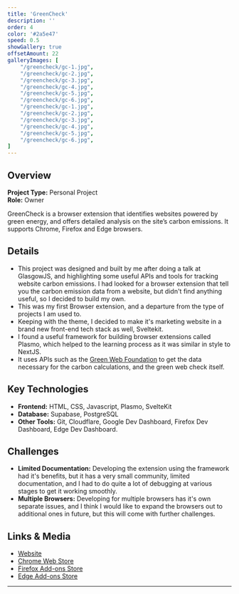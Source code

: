 ```yaml
---
title: 'GreenCheck'
description: ''
order: 4
color: '#2a5e47'
speed: 0.5
showGallery: true
offsetAmount: 22
galleryImages: [
    "/greencheck/gc-1.jpg",
    "/greencheck/gc-2.jpg",
    "/greencheck/gc-3.jpg",
    "/greencheck/gc-4.jpg",
    "/greencheck/gc-5.jpg",
    "/greencheck/gc-6.jpg",
    "/greencheck/gc-1.jpg",
    "/greencheck/gc-2.jpg",
    "/greencheck/gc-3.jpg",
    "/greencheck/gc-4.jpg",
    "/greencheck/gc-5.jpg",
    "/greencheck/gc-6.jpg",
]
---
```


## Overview

**Project Type:** Personal Project  
**Role:** Owner

GreenCheck is a browser extension that identifies websites powered by green energy, and offers detailed analysis on the site’s carbon emissions. It supports Chrome, Firefox and Edge browsers.

## Details

- This project was designed and built by me after doing a talk at GlasgowJS, and highlighting some useful APIs and tools for tracking website carbon emissions. I had looked for a browser extension that tell you the carbon emission data from a website, but didn't find anything useful, so I decided to build my own.
- This was my first Browser extension, and a departure from the type of projects I am used to.
- Keeping with the theme, I decided to make it's marketing website in a brand new front-end tech stack as well, Sveltekit.
- I found a useful framework for building browser extensions called Plasmo, which helped to the learning process as it was similar in style to NextJS.
- It uses APIs such as the [Green Web Foundation](https://www.thegreenwebfoundation.org/) to get the data necessary for the carbon calculations, and the green web check itself.

## Key Technologies

- **Frontend:** HTML, CSS, Javascript, Plasmo, SvelteKit
- **Database:** Supabase, PostgreSQL
- **Other Tools:** Git, Cloudflare, Google Dev Dashboard, Firefox Dev Dashboard, Edge Dev Dashboard.

## Challenges

- **Limited Documentation:** Developing the extension using the framework had it's benefits, but it has a very small community, limited documentation, and I had to do quite a lot of debugging at various stages to get it working smoothly. 
- **Multiple Browsers:** Developing for multiple browsers has it's own separate issues, and I think I would like to expand the browsers out to additional ones in future, but this will come with further challenges.

## Links & Media

- [Website](https://getgreencheck.com/)
- [Chrome Web Store](https://chromewebstore.google.com/detail/greencheck/higoeedlibiodackgafaighadodofjja?authuser=0&hl=en)
- [Firefox Add-ons Store](https://addons.mozilla.org/en-GB/firefox/addon/greencheck/)
- [Edge Add-ons Store](https://microsoftedge.microsoft.com/addons/detail/greencheck/lemnlcgcdeldjpgfaajgjfefohadnaid)

---
